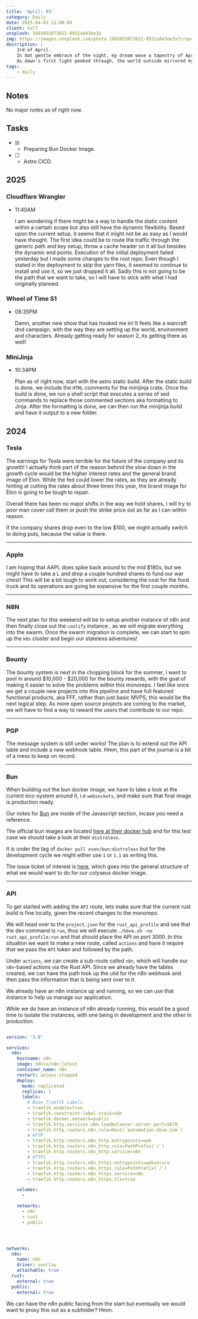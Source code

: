 ```yaml
---
title: 'April: 03'
category: Daily
date: 2025-04-03 12:00:00
client: Self
unsplash: 1603855873822-0931a843ee3a
img: https://images.unsplash.com/photo-1603855873822-0931a843ee3a?crop=entropy&cs=srgb&fm=jpg&ixid=MnwzNjM5Nzd8MHwxfHJhbmRvbXx8fHx8fHx8fDE2ODE3NDg2ODY&ixlib=rb-4.0.3&q=85
description: |
    3rd of April.
    In dat gentle embrace of the night, my dream wove a tapestry of April showers, where each raindrop whispered tales of renewal, hope and feelings of spiritual dope.
    As dawn's first light peeked through, the world outside mirrored my dream, painting everything with dat fresh, dewy promise of a new beginning.
tags:
    - daily
---
```



## Notes

No major notes as of right now.


## Tasks

-   [X] -   Preparing Bun Docker Image.
-   [ ] -   Astro CICD.


## 2025

### Cloudflare Wrangler

-   11:40AM

    I am wondering if there might be a way to handle the static content within a certain scope but also still have the dynamic flexibility.
    Based upon the current setup, it seems that it might not be as easy as I would have thought.
    The first idea could be to route the traffic through the generic path and key setup, throw a cache header on it all but besides the dynamic end points.
    Execution of the initial deployment failed yesterday but I made some changes to the root repo.
    Even though I stated in the deployment to skip the yarn files, it seemed to continue to install and use it, so we just dropped it all.
    Sadly this is not going to be the path that we want to take, so I will have to stick with what I had originally planned.

### Wheel of Time S1

-   08:35PM

    Damn, another new show that has hooked me in!
    It feels like a warcraft dnd campaign, with the way they are setting up the world, environment and characters.
    Already getting ready for season 2, its getting there as well!

### MiniJinja

-   10:34PM

    Plan as of right now, start with the astro static build.
    After the static build is done, we include the `HTML` comments for the minijinja crate.
    Once the build is done, we run a shell script that executes a series of sed commands to replace those commented sections aka formatting to Jinja.
    After the formatting is done, we can then run the minijinja build and have it output to a new folder.

## 2024


### Tesla

The earnings for Tesla were terrible for the future of the company and its growth!
I actually think part of the reason behind the slow down in the growth cycle would be the higher interest rates and the general brand image of Elon.
While the fed could lower the rates, as they are already hinting at cutting the rates about three times this year, the brand image for Elon is going to be tough to repair.

Overall there has been no major shifts in the way we hold shares, I will try to poor man cover call them or push the strike price out as far as I can within reason.

If the company shares drop even to the low $100, we might actually switch to doing puts, because the value is there.

---


### Apple

I am hoping that AAPL does spike back around to the mid $180s, but we might have to take a L and drop a couple hundred shares to fund our war chest!
This will be a bit tough to work out, considering the cost for the food truck and its operations are going be expensive for the first couple months.


---


### N8N

The next plan for this weekend will be to setup another instance of n8n and then finally close out the `coolify` instance , as we will migrate everything into the swarm.
Once the swarm migration is complete, we can start to spin up the `k8s` cluster and begin our stateless adventures!

---


### Bounty

The bounty system is next in the chopping block for the summer, I want to pool in around $10,000 - $20,000 for the bounty rewards, with the goal of making it easier to solve the problems within this monorepo.
I feel like once we get a couple new projects into this pipeline and have full featured functional products, aka FFF, rather than just basic MVPS, this would be the next logical step.
As more open source projects are coming to the market, we will have to find a way to reward the users that contribute to our repo.


---


### PGP

The message system is still under works! The plan is to extend out the API table and include a new webhook table. 
Hmm, this part of the journal is a bit of a mess to keep on record.



---

### Bun

When building out the bun docker image, we have to take a look at the current eco-system around it, i.e `websockets`, and make sure that final image is production ready.

Our notes for [Bun](https://kbve.com/application/javascript/) are inside of the Javascript section, incase you need a reference.

The official bun images are located [here at their docker hub](https://hub.docker.com/r/oven/bun/tags) and for this test case we should take a look at their `distroless`.

It is under the tag of `docker pull oven/bun:distroless` but for the development cycle we might either use `1` or `1.1` as writing this.

The issue ticket of interest is [here](https://github.com/oven-sh/bun/issues/4836), which goes into the general structure of what we would want to do for our colyseus docker image.




---

### API

To get started with adding the `API` route, lets make sure that the current rust build is fine locally, given the recent changes to the monorepo.

We will head over to the `project.json` for the `rust_api_profile` and see that the dev command is `run`, thus we will execute `./kbve.sh -nx rust_api_profile:run` and that should place the API on port 3000.
In this situation we want to make a new route, called `actions` and have it require that we pass the `API` token and followed by the path.

Under `actions`, we can create a sub-route called `n8n`, which will handle our `n8n`-based actions via the Rust API. Since we already have the tables created, we can have the path look up the ulid for the n8n webhook and then pass the information that is being sent over to it.

We already have an n8n instance up and running, so we can use that instance to help us manage our application.

While we do have an instance of n8n already running, this would be a good time to isolate the instances, with one being in development and the other in production.

```yaml

version: '3.8'

services:
  n8n:
    hostname: n8n
    image: n8nio/n8n:latest
    container_name: n8n
    restart: unless-stopped
    deploy:
      mode: replicated
      replicas: 1
      labels:
        # Base Traefik Labels
        - traefik.enable=true
        - traefik.constraint-label-stack=n8n
        - traefik.docker.network=public
        - traefik.http.services.n8n.loadbalancer.server.port=5678
        - traefik.http.routers.n8n.rule=Host(`automation.kbve.com`)
        # HTTP
        - traefik.http.routers.n8n_http.entrypoints=web
        - traefik.http.routers.n8n_http.rule=PathPrefix(`/`)
        - traefik.http.routers.n8n_http.service=n8n
        # HTTPS
        - traefik.http.routers.n8n_https.entrypoints=websecure
        - traefik.http.routers.n8n_https.rule=PathPrefix(`/`)
        - traefik.http.routers.n8n_https.service=n8n
        - traefik.http.routers.n8n_https.tls=true

    volumes:
      - 

    networks:
      - n8n
      - rust
      - public




networks:
  n8n:
    name: n8n
    driver: overlay
    attachable: true
  rust:
    external: true
  public:
    external: true

```

We can have the n8n public facing from the start but eventually we would want to proxy this out as a subfolder? Hmm.


